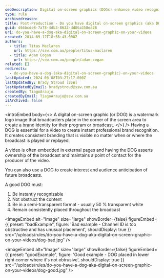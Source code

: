 ```yaml
---
seoDescription: Digital on-screen graphics (DOGs) enhance video recognition and branding, ensuring instant professional identity and consistent visual presence.
type: rule
archivedreason:
title: Post-Production - Do you have digital on-screen graphics (aka DOG) on your videos?
guid: d66bcde8-7a78-4db3-8633-dd86a358ea28
uri: do-you-have-a-dog-aka-digital-on-screen-graphic-on-your-videos
created: 2014-09-12T18:58:43.000Z
authors:
  - title: Titus Maclaren
    url: https://ssw.com.au/people/titus-maclaren
  - title: Adam Cogan
    url: https://ssw.com.au/people/adam-cogan
related: []
redirects:
  - do-you-have-a-dog-(aka-digital-on-screen-graphic)-on-your-videos
lastUpdated: 2024-06-08T03:27:17.000Z
lastUpdatedBy: Brady Stroud [SSW]
lastUpdatedByEmail: bradystroud@ssw.com.au
createdBy: TiagoAraujo
createdByEmail: TiagoAraujo@ssw.com.au
isArchived: false
---
```


<introEmbed
  body={<>
A digital on-screen graphic (or DOG) is a watermark logo image that broadcasters place in the corner of the screen area to create a brand identity for their program or broadcast.
  </>}
/>
Having a DOG is essential for a video to create instant professional brand recognition. It creates consistent branding that is visible no matter when or where the broadcast is played or replayed.

A video is often embedded in external pages and having the DOG asserts ownership of the broadcast and maintains a point of contact for the producer of the video.

You can also use a DOG to create interest and audience anticipation of future broadcasts.

A good DOG must:

1. Be instantly recognizable
2. Not obstruct the content
3. Be in a semi-transparent format - usually 50 % transparent white
4. Remain consistently placed throughout the broadcast

<imageEmbed
  alt="Image"
  size="large"
  showBorder={false}
  figureEmbed={{
    preset: "badExample",
    figure: 'Bad example - Channel ID is too obstructive and has unusual placement',
    shouldDisplay: true
  }}
  src="/uploads/rules/do-you-have-a-dog-aka-digital-on-screen-graphic-on-your-videos/dog-bad.jpg"
/>

<imageEmbed
  alt="Image"
  size="large"
  showBorder={false}
  figureEmbed={{
    preset: "goodExample",
    figure: 'Good example - DOG placed in lower right corner where it\'s not obtrusive',
    shouldDisplay: true
  }}
  src="/uploads/rules/do-you-have-a-dog-aka-digital-on-screen-graphic-on-your-videos/dog-good.jpg"
/>
